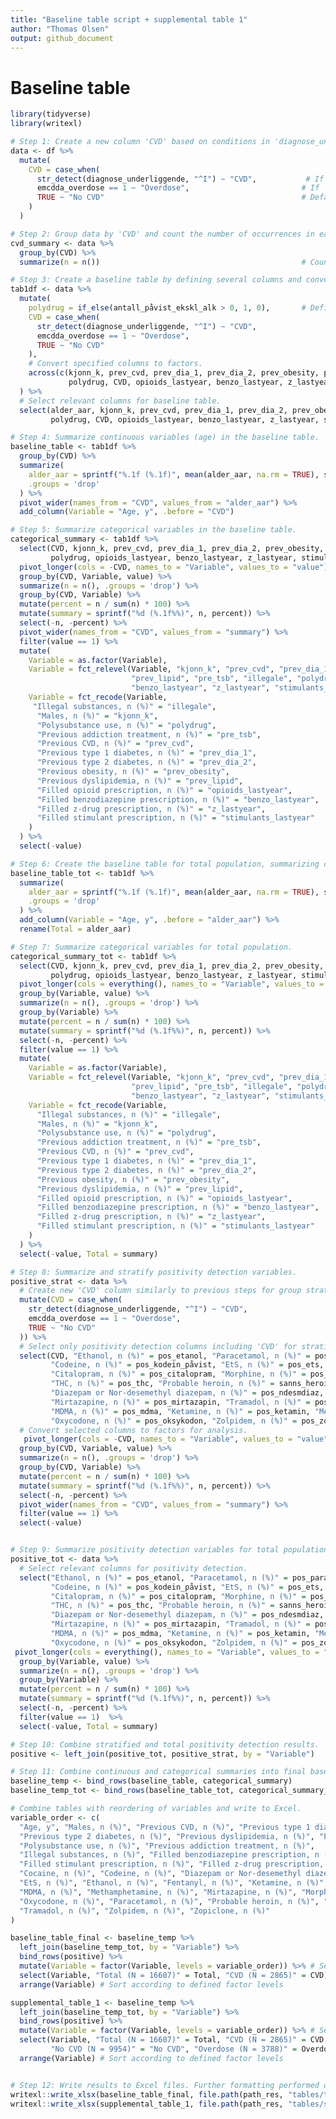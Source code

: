 ```yaml
---
title: "Baseline table script + supplemental table 1"
author: "Thomas Olsen"
output: github_document
---
```


# Baseline table

```r
library(tidyverse)
library(writexl)

# Step 1: Create a new column 'CVD' based on conditions in 'diagnose_underliggende' and 'emcdda_overdose'.
data <- df %>% 
  mutate(
    CVD = case_when(
      str_detect(diagnose_underliggende, "^I") ~ "CVD",           # If diagnose starts with 'I', labeled as 'CVD'.
      emcdda_overdose == 1 ~ "Overdose",                         # If 'emcdda_overdose' is 1, labeled as 'Overdose'.
      TRUE ~ "No CVD"                                            # Default label when conditions above are not met.
    )
  )

# Step 2: Group data by 'CVD' and count the number of occurrences in each group for later labelling.
cvd_summary <- data %>% 
  group_by(CVD) %>% 
  summarize(n = n())                                             # Count the number of records in each group.

# Step 3: Create a baseline table by defining several columns and converting them to factors.
tab1df <- data %>% 
  mutate(
    polydrug = if_else(antall_påvist_ekskl_alk > 0, 1, 0),       # Define 'polydrug' based on 'antall_påvist_ekskl_alk'.
    CVD = case_when(
      str_detect(diagnose_underliggende, "^I") ~ "CVD",
      emcdda_overdose == 1 ~ "Overdose",
      TRUE ~ "No CVD"
    ),
    # Convert specified columns to factors.
    across(c(kjonn_k, prev_cvd, prev_dia_1, prev_dia_2, prev_obesity, prev_lipid, pre_tsb, illegale, 
             polydrug, CVD, opioids_lastyear, benzo_lastyear, z_lastyear, stimulants_lastyear), as.factor)
  ) %>% 
  # Select relevant columns for baseline table.
  select(alder_aar, kjonn_k, prev_cvd, prev_dia_1, prev_dia_2, prev_obesity, prev_lipid, pre_tsb, illegale, 
         polydrug, CVD, opioids_lastyear, benzo_lastyear, z_lastyear, stimulants_lastyear)

# Step 4: Summarize continuous variables (age) in the baseline table.
baseline_table <- tab1df %>% 
  group_by(CVD) %>%
  summarize(
    alder_aar = sprintf("%.1f (%.1f)", mean(alder_aar, na.rm = TRUE), sd(alder_aar, na.rm = TRUE)),  # Format: mean (sd).
    .groups = 'drop'
  ) %>% 
  pivot_wider(names_from = "CVD", values_from = "alder_aar") %>% 
  add_column(Variable = "Age, y", .before = "CVD")

# Step 5: Summarize categorical variables in the baseline table.
categorical_summary <- tab1df %>%
  select(CVD, kjonn_k, prev_cvd, prev_dia_1, prev_dia_2, prev_obesity, prev_lipid, pre_tsb, illegale, 
         polydrug, opioids_lastyear, benzo_lastyear, z_lastyear, stimulants_lastyear) %>%
  pivot_longer(cols = -CVD, names_to = "Variable", values_to = "value") %>%
  group_by(CVD, Variable, value) %>%
  summarize(n = n(), .groups = 'drop') %>%
  group_by(CVD, Variable) %>%
  mutate(percent = n / sum(n) * 100) %>%
  mutate(summary = sprintf("%d (%.1f%%)", n, percent)) %>%
  select(-n, -percent) %>% 
  pivot_wider(names_from = "CVD", values_from = "summary") %>% 
  filter(value == 1) %>% 
  mutate(
    Variable = as.factor(Variable),
    Variable = fct_relevel(Variable, "kjonn_k", "prev_cvd", "prev_dia_1", "prev_dia_2", "prev_obesity", 
                           "prev_lipid", "pre_tsb", "illegale", "polydrug", "opioids_lastyear", 
                           "benzo_lastyear", "z_lastyear", "stimulants_lastyear"),
    Variable = fct_recode(Variable, 
     "Illegal substances, n (%)" = "illegale",
      "Males, n (%)" = "kjonn_k",
      "Polysubstance use, n (%)" = "polydrug",
      "Previous addiction treatment, n (%)" = "pre_tsb",
      "Previous CVD, n (%)" = "prev_cvd",
      "Previous type 1 diabetes, n (%)" = "prev_dia_1",
      "Previous type 2 diabetes, n (%)" = "prev_dia_2",
      "Previous obesity, n (%)" = "prev_obesity",
      "Previous dyslipidemia, n (%)" = "prev_lipid",
      "Filled opioid prescription, n (%)" = "opioids_lastyear",
      "Filled benzodiazepine prescription, n (%)" = "benzo_lastyear",
      "Filled z-drug prescription, n (%)" = "z_lastyear",
      "Filled stimulant prescription, n (%)" = "stimulants_lastyear"
    )
  ) %>% 
  select(-value)

# Step 6: Create the baseline table for total population, summarizing continuous variable (age) only.
baseline_table_tot <- tab1df %>%
  summarize(
    alder_aar = sprintf("%.1f (%.1f)", mean(alder_aar, na.rm = TRUE), sd(alder_aar, na.rm = TRUE)),  # Format: mean (sd).
    .groups = 'drop'
  ) %>% 
  add_column(Variable = "Age, y", .before = "alder_aar") %>% 
  rename(Total = alder_aar)

# Step 7: Summarize categorical variables for total population.
categorical_summary_tot <- tab1df %>%
  select(CVD, kjonn_k, prev_cvd, prev_dia_1, prev_dia_2, prev_obesity, prev_lipid, pre_tsb, illegale, 
         polydrug, opioids_lastyear, benzo_lastyear, z_lastyear, stimulants_lastyear) %>% 
  pivot_longer(cols = everything(), names_to = "Variable", values_to = "value") %>%
  group_by(Variable, value) %>%
  summarize(n = n(), .groups = 'drop') %>%
  group_by(Variable) %>%
  mutate(percent = n / sum(n) * 100) %>%
  mutate(summary = sprintf("%d (%.1f%%)", n, percent)) %>%
  select(-n, -percent) %>% 
  filter(value == 1) %>% 
  mutate(
    Variable = as.factor(Variable),
    Variable = fct_relevel(Variable, "kjonn_k", "prev_cvd", "prev_dia_1", "prev_dia_2", "prev_obesity", 
                           "prev_lipid", "pre_tsb", "illegale", "polydrug", "opioids_lastyear", 
                           "benzo_lastyear", "z_lastyear", "stimulants_lastyear"),
    Variable = fct_recode(Variable, 
      "Illegal substances, n (%)" = "illegale",
      "Males, n (%)" = "kjonn_k",
      "Polysubstance use, n (%)" = "polydrug",
      "Previous addiction treatment, n (%)" = "pre_tsb",
      "Previous CVD, n (%)" = "prev_cvd",
      "Previous type 1 diabetes, n (%)" = "prev_dia_1",
      "Previous type 2 diabetes, n (%)" = "prev_dia_2",
      "Previous obesity, n (%)" = "prev_obesity",
      "Previous dyslipidemia, n (%)" = "prev_lipid",
      "Filled opioid prescription, n (%)" = "opioids_lastyear",
      "Filled benzodiazepine prescription, n (%)" = "benzo_lastyear",
      "Filled z-drug prescription, n (%)" = "z_lastyear",
      "Filled stimulant prescription, n (%)" = "stimulants_lastyear"
    )
  ) %>% 
  select(-value, Total = summary)

# Step 8: Summarize and stratify positivity detection variables.
positive_strat <- data %>% 
  # Create new 'CVD' column similarly to previous steps for group stratification.
  mutate(CVD = case_when(
    str_detect(diagnose_underliggende, "^I") ~ "CVD",
    emcdda_overdose == 1 ~ "Overdose",
    TRUE ~ "No CVD"
  )) %>% 
  # Select only positivity detection columns including 'CVD' for stratification.
  select(CVD, "Ethanol, n (%)" = pos_etanol, "Paracetamol, n (%)" = pos_paracetamol, "EtG, n (%)" = pos_etg, 
         "Codeine, n (%)" = pos_kodein_påvist, "EtS, n (%)" = pos_ets, "Zopiclone, n (%)" = pos_zopiklon, 
         "Citalopram, n (%)" = pos_citalopram, "Morphine, n (%)" = pos_morfin_påvist, "Amphetamine, n (%)" = pos_amfetamin, 
         "THC, n (%)" = pos_thc, "Probable heroin, n (%)" = sanns_heroin, 
         "Diazepam or Nor-desemethyl diazepam, n (%)" = pos_ndesmdiaz, "Fentanyl, n (%)" = pos_fentanyl, 
         "Mirtazapine, n (%)" = pos_mirtazapin, "Tramadol, n (%)" = pos_tramadol, "Cocaine, n (%)" = pos_kokain, 
         "MDMA, n (%)" = pos_mdma, "Ketamine, n (%)" = pos_ketamin, "Methamphetamine, n (%)" = pos_metamfetamin, 
         "Oxycodone, n (%)" = pos_oksykodon, "Zolpidem, n (%)" = pos_zolpidem) %>% 
  # Convert selected columns to factors for analysis.
   pivot_longer(cols = -CVD, names_to = "Variable", values_to = "value") %>%
  group_by(CVD, Variable, value) %>%
  summarize(n = n(), .groups = 'drop') %>%
  group_by(CVD, Variable) %>%
  mutate(percent = n / sum(n) * 100) %>%
  mutate(summary = sprintf("%d (%.1f%%)", n, percent)) %>%
  select(-n, -percent) %>% 
  pivot_wider(names_from = "CVD", values_from = "summary") %>% 
  filter(value == 1) %>% 
  select(-value)


# Step 9: Summarize positivity detection variables for total population.
positive_tot <- data %>% 
  # Select relevant columns for positivity detection.
  select("Ethanol, n (%)" = pos_etanol, "Paracetamol, n (%)" = pos_paracetamol, "EtG, n (%)" = pos_etg, 
         "Codeine, n (%)" = pos_kodein_påvist, "EtS, n (%)" = pos_ets,  "Zopiclone, n (%)" = pos_zopiklon, 
         "Citalopram, n (%)" = pos_citalopram, "Morphine, n (%)" = pos_morfin_påvist, "Amphetamine, n (%)" = pos_amfetamin, 
         "THC, n (%)" = pos_thc, "Probable heroin, n (%)" = sanns_heroin, 
         "Diazepam or Nor-desemethyl diazepam, n (%)" = pos_ndesmdiaz, "EtS, n (%)" = pos_ets, "Fentanyl, n (%)" = pos_fentanyl, 
         "Mirtazapine, n (%)" = pos_mirtazapin, "Tramadol, n (%)" = pos_tramadol, "Cocaine, n (%)" = pos_kokain, 
         "MDMA, n (%)" = pos_mdma, "Ketamine, n (%)" = pos_ketamin, "Methamphetamine, n (%)" = pos_metamfetamin, 
         "Oxycodone, n (%)" = pos_oksykodon, "Zolpidem, n (%)" = pos_zolpidem) %>% 
 pivot_longer(cols = everything(), names_to = "Variable", values_to = "value") %>%
  group_by(Variable, value) %>%
  summarize(n = n(), .groups = 'drop') %>%
  group_by(Variable) %>%
  mutate(percent = n / sum(n) * 100) %>%
  mutate(summary = sprintf("%d (%.1f%%)", n, percent)) %>%
  select(-n, -percent) %>% 
  filter(value == 1)  %>% 
  select(-value, Total = summary)

# Step 10: Combine stratified and total positivity detection results.
positive <- left_join(positive_tot, positive_strat, by = "Variable") 

# Step 11: Combine continuous and categorical summaries into final baseline tables.
baseline_temp <- bind_rows(baseline_table, categorical_summary)
baseline_temp_tot <- bind_rows(baseline_table_tot, categorical_summary_tot)

# Combine tables with reordering of variables and write to Excel.
variable_order <- c(
  "Age, y", "Males, n (%)", "Previous CVD, n (%)", "Previous type 1 diabetes, n (%)", 
  "Previous type 2 diabetes, n (%)", "Previous dyslipidemia, n (%)", "Previous obesity, n (%)", 
  "Polysubstance use, n (%)", "Previous addiction treatment, n (%)", 
  "Illegal substances, n (%)", "Filled benzodiazepine prescription, n (%)", "Filled opioid prescription, n (%)", 
  "Filled stimulant prescription, n (%)", "Filled z-drug prescription, n (%)", "Amphetamine, n (%)", "Citalopram, n (%)", 
  "Cocaine, n (%)", "Codeine, n (%)", "Diazepam or Nor-desemethyl diazepam, n (%)", "EtG, n (%)", 
  "EtS, n (%)", "Ethanol, n (%)", "Fentanyl, n (%)", "Ketamine, n (%)", 
  "MDMA, n (%)", "Methamphetamine, n (%)", "Mirtazapine, n (%)", "Morphine, n (%)", 
  "Oxycodone, n (%)", "Paracetamol, n (%)", "Probable heroin, n (%)", "THC, n (%)", 
  "Tramadol, n (%)", "Zolpidem, n (%)", "Zopiclone, n (%)"
)

baseline_table_final <- baseline_temp %>% 
  left_join(baseline_temp_tot, by = "Variable") %>% 
  bind_rows(positive) %>% 
  mutate(Variable = factor(Variable, levels = variable_order)) %>% # Set desired order
  select(Variable, "Total (N = 16607)" = Total, "CVD (N = 2865)" = CVD) %>%
  arrange(Variable) # Sort according to defined factor levels

supplemental_table_1 <- baseline_temp %>% 
  left_join(baseline_temp_tot, by = "Variable") %>% 
  bind_rows(positive) %>% 
  mutate(Variable = factor(Variable, levels = variable_order)) %>% # Set desired order
  select(Variable, "Total (N = 16607)" = Total, "CVD (N = 2865)" = CVD, 
         "No CVD (N = 9954)" = "No CVD", "Overdose (N = 3788)" = Overdose) %>%
  arrange(Variable) # Sort according to defined factor levels


# Step 12: Write results to Excel files. Further formatting performed outside R. 
writexl::write_xlsx(baseline_table_final, file.path(path_res, "tables/table-1-030425.xlsx"))
writexl::write_xlsx(supplemental_table_1, file.path(path_res, "tables/supplemental-table-s1-030425.xlsx"))


```

